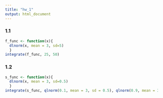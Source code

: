 ---
title: "hw_1"
output: html_document
---

### 1.1
```{r}
f_func <- function(x){
  dlnorm(x, mean = 3, sd=5)
  }
integrate(f_func, 25, 50)
```

### 1.2
```{r}
s_func <- function(x){
  dlnorm(x, mean = 3, sd=0.5)
  }
integrate(s_func, qlnorm(0.1, mean = 3, sd = 0.5), qlnorm(0.9, mean = 3, sd = 0.5))
```
